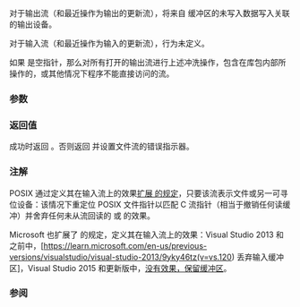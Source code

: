 {{cpp/title|fflush}}
{{cpp/io/c/navbar}}
{{ddcl|header=cstdio|
int fflush( std::FILE* stream );
}}

对于输出流（和最近操作为输出的更新流），将来自 {{c|stream}} 缓冲区的未写入数据写入关联的输出设备。

对于输入流（和最近操作为输入的更新流），行为未定义。

{{rrev|since=c++26|
如果有数据被写入输出设备，那么从 {{tt|std::fflush}} 返回会建立一个[[cpp/language/as if|可观察检查点]]。
}}

如果 {{c|stream}} 是空指针，那么对所有打开的输出流进行上述冲洗操作，包含在库包内部所操作的，或其他情况下程序不能直接访问的流。

===参数===
{{par begin}}
{{par|stream|要写入的文件流}}
{{par end}}

===返回值===
成功时返回 {{c|0}}。否则返回 {{c|EOF}} 并设置文件流的错误指示器。

===注解===
POSIX 通过定义其在输入流上的效果[http://pubs.opengroup.org/onlinepubs/9699919799/functions/fflush.html 扩展 {{tt|fflush}} 的规定]，只要该流表示文件或另一可寻位设备：该情况下重定位 POSIX 文件指针以匹配 C 流指针（相当于撤销任何读缓冲）并舍弃任何未从流回读的 {{lc|std::ungetc}} 或 {{lc|std::ungetwc}} 的效果。

Microsoft 也扩展了 {{tt|fflush}} 的规定，定义其在输入流上的效果：Visual Studio 2013 和之前中，[https://learn.microsoft.com/en-us/previous-versions/visualstudio/visual-studio-2013/9yky46tz(v=vs.120) 丢弃输入缓冲区]，Visual Studio 2015 和更新版中，[https://learn.microsoft.com/en-us/cpp/c-runtime-library/reference/fflush?view=msvc-140 没有效果，保留缓冲区]。

===参阅===
{{dsc begin}}
{{dsc inc|cpp/io/c/dsc fopen}}
{{dsc inc|cpp/io/c/dsc fclose}}
{{dsc see c|c/io/fflush}}
{{dsc end}}

{{langlinks|de|en|es|fr|it|ja|pt|ru}}